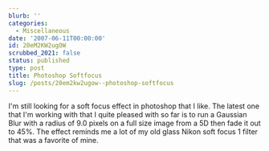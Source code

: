 ```yaml
---
blurb: ''
categories:
  - Miscellaneous
date: '2007-06-11T00:00:00'
id: 20eM2KW2ugOW
scrubbed_2021: false
status: published
type: post
title: Photoshop Softfocus
slug: /posts/20em2kw2ugow--photoshop-softfocus
---
```


I'm still looking for a soft focus effect in photoshop that I like.
The latest one that I'm working with that I quite pleased with so
far is to run a Gaussian Blur with a radius of 9.0 pixels on a full
size image from a 5D then fade it out to 45%. The effect reminds me
a lot of my old glass Nikon soft focus 1 filter that was a favorite
of mine.
